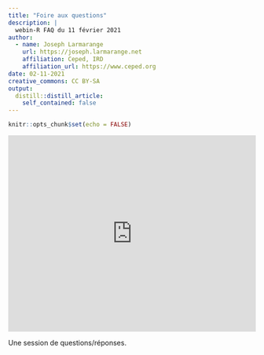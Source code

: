 ```yaml
---
title: "Foire aux questions"
description: |
  webin-R FAQ du 11 février 2021
author:
  - name: Joseph Larmarange
    url: https://joseph.larmarange.net
    affiliation: Ceped, IRD
    affiliation_url: https://www.ceped.org
date: 02-11-2021
creative_commons: CC BY-SA
output:
  distill::distill_article:
    self_contained: false
---
```



```r
knitr::opts_chunk$set(echo = FALSE)
```


<iframe width="100%" height="400" src="https://www.youtube.com/embed/Q2NktmA4c4k" frameborder="0" allow="accelerometer; autoplay; clipboard-write; encrypted-media; gyroscope; picture-in-picture" allowfullscreen></iframe>


Une session de questions/réponses.


